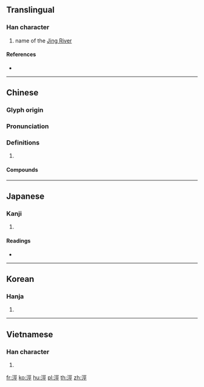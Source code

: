 {{character info/new}}
{{also|泾}}
==Translingual==

===Han character===
{{Han char|rn=85|rad=水|as=07|sn=10|four=31111|canj=EMVM}}

# name of the [[w:Jing River|Jing River]]

====References====
* {{Han ref|kx=0626.080|dkj=17526|dj=1027.140|hdz=31620.150|uh=6D87|ud=28039|bh=AEF9|bd=44793}}

----

==Chinese==
{{zh-forms|s=泾}}

===Glyph origin===
{{Han etym}}

===Pronunciation===
{{zh-pron
|m=jīng
|c=ging1
|mc=y
|oc=y
|cat=
}}

===Definitions===
{{zh-hanzi}}

# {{rfdef|zh}}

====Compounds====
{{zh-der|涇河|涇渭分明|涇渭不分|涇渭|涇流|濁涇清渭|清渭濁涇}}

----

==Japanese==

===Kanji===
{{ja-kanji|grade=|rs=水07}}

# {{defn|lang=ja|sort=水07}}

====Readings====
* {{ja-readings|on=[[てい]] (tei), [[きょう]] (kyō)|kun=[[みぞ]] (mizo)}}

----

==Korean==

===Hanja===
{{ko-hanja|hangeul=경|eumhun=|rv=gyeong|mr=kyŏng|y=kyeng}}

# {{defn|lang=ko|sort=水07}}

----

==Vietnamese==

===Han character===
{{vi-hantu|[[kinh]], [[kênh]], [[kính]]|rs=水07}}

# {{defn|lang=vi|sort=水07}}

[[fr:涇]]
[[ko:涇]]
[[hu:涇]]
[[pl:涇]]
[[th:涇]]
[[zh:涇]]
